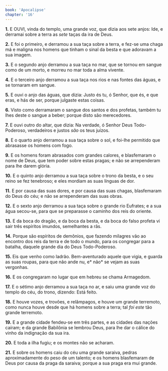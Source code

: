 ```yaml
---
book: 'Apocalipse'
chapter: '16'
---
```


**1.** E OUVI, vinda do templo, uma grande voz, que dizia aos sete anjos: Ide, e derramai sobre a terra as *sete* taças da ira de Deus.

**2.** E foi o primeiro, e derramou a sua taça sobre a terra, e fez-se uma chaga má e maligna nos homens que tinham o sinal da besta e que adoravam a sua imagem.

**3.** E o segundo anjo derramou a sua taça no mar, que se tornou em sangue como de um morto, e morreu no mar toda a alma vivente.

**4.** E o terceiro anjo derramou a sua taça nos rios e nas fontes das águas, e se tornaram em sangue.

**5.** E ouvi o anjo das águas, que dizia: Justo és tu, ó Senhor, que és, e que eras, e hás de ser, porque julgaste estas coisas.

**6.** Visto como derramaram o sangue dos santos e dos profetas, também tu lhes deste o sangue a beber; porque disto são merecedores.

**7.** E ouvi outro do altar, que dizia: Na verdade, ó Senhor Deus Todo-Poderoso, verdadeiros e justos *são* os teus juízos.

**8.** E o quarto anjo derramou a sua taça sobre o sol, e foi-lhe permitido que abrasasse os homens com fogo.

**9.** E os homens foram abrasados com grandes calores, e blasfemaram o nome de Deus, que tem poder sobre estas pragas; e não se arrependeram para lhe darem glória.

**10.** E o quinto anjo derramou a sua taça sobre o trono da besta, e o seu reino se fez tenebroso; e eles mordiam as suas línguas de dor.

**11.** E por causa das suas dores, e por causa das suas chagas, blasfemaram do Deus do céu; e não se arrependeram das suas obras.

**12.** E o sexto anjo derramou a sua taça sobre o grande rio Eufrates; e a sua água secou-se, para que se preparasse o caminho dos reis do oriente.

**13.** E da boca do dragão, e da boca da besta, e da boca do falso profeta vi sair três espíritos imundos, semelhantes a rãs.

**14.** Porque são espíritos de demônios, que fazendo milagres vão ao encontro dos reis da terra e de todo o mundo, para os congregar para a batalha, daquele grande dia do Deus Todo-Poderoso.

**15.** Eis que venho como ladrão. Bem-aventurado aquele que vigia, e guarda as suas roupas, para que não ande nu, e* não* se vejam as suas vergonhas.

**16.** E os congregaram no lugar que em hebreu se chama Armagedom.

**17.** E o sétimo anjo derramou a sua taça no ar, e saiu uma grande voz do templo do céu, do trono, dizendo: Está feito.

**18.** E houve vozes, e trovões, e relâmpagos, e houve um grande terremoto, como nunca houve desde que há homens sobre a terra; tal *foi este* tão grande terremoto.

**19.** E a grande cidade fendeu-se em três partes, e as cidades das nações caíram; e da grande Babilônia se lembrou Deus, para lhe dar o cálice do vinho da indignação da sua ira.

**20.** E toda a ilha fugiu; e os montes não se acharam.

**21.** E sobre os homens caiu do céu uma grande saraiva, pedras aproximadamente do peso de um talento; e os homens blasfemaram de Deus por causa da praga da saraiva; porque a sua praga era mui grande.